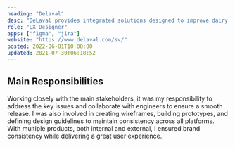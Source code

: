 ```yaml
---
heading: "Delaval"
desc: "DeLaval provides integrated solutions designed to improve dairy producers' production, animal welfare and overall quality of life."
role: "UX Designer"
apps: ["figma", "jira"]
website: "https://www.delaval.com/sv/"
posted: 2022-06-01T10:00:00
updated: 2021-07-30T06:18:52
---
```


## Main Responsibilities

Working closely with the main stakeholders, it was my responsibility to address the key issues and collaborate with engineers to ensure a smooth release. I was also involved in creating wireframes, building prototypes, and defining design guidelines to maintain consistency across all platforms. With multiple products, both internal and external, I ensured brand consistency while delivering a great user experience.
